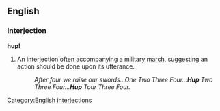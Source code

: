 ==English==

===Interjection===
'''hup!'''

# An interjection often accompanying a military [[march]], suggesting an action should be done upon its utterance.
#:''After four we raise our swords...One Two Three Four...'''Hup''' Two Three Four...'''Hup''' Tour Three Four.''

[[Category:English interjections]]